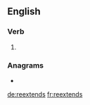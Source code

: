 ==English==

===Verb===
{{head|en|verb form}}

# {{en-third-person singular of|reextend}}

===Anagrams===
* {{l|en|extenders}}

[[de:reextends]]
[[fr:reextends]]